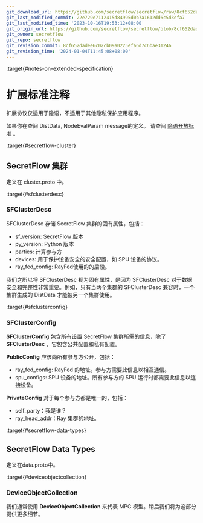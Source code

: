 ```yaml
---
git_download_url: https://github.com/secretflow/secretflow/raw/8cf652dadee6c02cb09a0225efa6d7c6bae31246/docs/component/comp_spec_design.rst
git_last_modified_commit: 22e729e7112415d84995d0b7a1612dd6c5d3efa7
git_last_modified_time: '2023-10-16T19:53:12+08:00'
git_origin_url: https://github.com/secretflow/secretflow/blob/8cf652dadee6c02cb09a0225efa6d7c6bae31246/docs/component/comp_spec_design.rst
git_owner: secretflow
git_repo: secretflow
git_revision_commit: 8cf652dadee6c02cb09a0225efa6d7c6bae31246
git_revision_time: '2024-01-04T11:45:08+08:00'
---
```


:target{#notes-on-extended-specification}

# 扩展标准注释

扩展协议仅适用于隐语，不适用于其他隐私保护应用程序。

如果你在查阅 DistData, NodeEvalParam message的定义。 请查阅 [隐语开放标准](https://www.secretflow.org.cn/docs/spec/latest) 。

:target{#secretflow-cluster}

## SecretFlow 集群

定义在 cluster.proto 中。

:target{#sfclusterdesc}

### SFClusterDesc

SFClusterDesc 存储 SecretFlow 集群的固有属性，包括：

- sf\_version: SecretFlow 版本
- py\_version: Python 版本
- parties: 计算参与方
- devices: 用于保护设备安全的安全配置，如 SPU 设备的协议。
- ray\_fed\_config: RayFed使用的的后段。

我们之所以将 SFClusterDesc 视为固有属性，是因为 SFClusterDesc 对于数据安全和完整性非常重要。例如，只有当两个集群的 SFClusterDesc 兼容时，一个集群生成的 DistData 才能被另一个集群使用。

:target{#sfclusterconfig}

### SFClusterConfig

<strong>SFClusterConfig</strong> 包含所有设置 SecretFlow 集群所需的信息，除了 <strong>SFClusterDesc</strong> ，它包含公共配置和私有配置。

<strong>PublicConfig</strong> 应该向所有参与方公开，包括：

- ray\_fed\_config: RayFed 的地址。参与方需要此信息以相互通信。
- spu\_configs: SPU 设备的地址。所有参与方的 SPU 运行时都需要此信息以连接设备。

<strong>PrivateConfig</strong> 对于每个参与方都是唯一的，包括：

- self\_party：我是谁？
- ray\_head\_addr：Ray 集群的地址。

:target{#secretflow-data-types}

## SecretFlow Data Types

定义在data.proto中。

:target{#deviceobjectcollection}

### DeviceObjectCollection

我们通常使用 <strong>DeviceObjectCollection</strong> 来代表 MPC 模型。稍后我们将为这部分提供更多细节。
